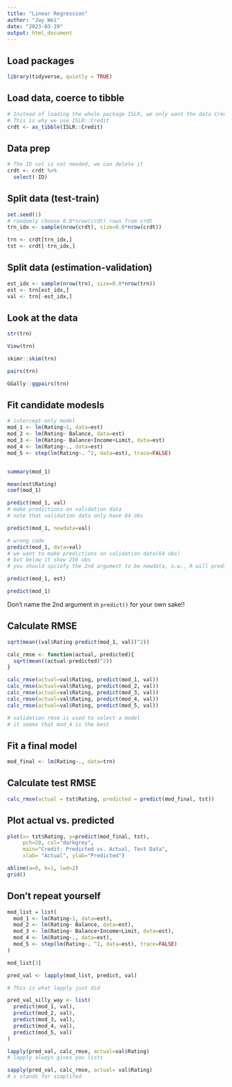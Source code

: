 ```yaml
---
title: "Linear Regression"
author: "Jay Wei"
date: "2023-03-19"
output: html_document
---
```


## Load packages
```r
library(tidyverse, quietly = TRUE)
```

## Load data, coerce to tibble
```r
# Instead of loading the whole package ISLR, we only want the data Credit
# This is why we use ISLR::Credit
crdt <- as_tibble(ISLR::Credit)
```

## Data prep
```r
# The ID col is not needed, we can delete it
crdt <- crdt %>%
  select(-ID)
```

## Split data (test-train)
```r
set.seed(1)
# randomly choose 0.8*nrow(crdt) rows from crdt
trn_idx <- sample(nrow(crdt), size=0.8*nrow(crdt))

trn <- crdt[trn_idx,]
tst <- crdt[-trn_idx,]
```

## Split data (estimation-validation) 
```r
est_idx <- sample(nrow(trn), size=0.8*nrow(trn))
est <- trn[est_idx,]
val <- trn[-est_idx,]
```

## Look at the data
```r
str(trn)
```

```r
View(trn)
```

```r
skimr::skim(trn)
```

```r
pairs(trn)
```

```r
GGally::ggpairs(trn)
```

## Fit candidate modesls
```r
# intercept-only model
mod_1 <- lm(Rating~1, data=est) 
mod_2 <- lm(Rating~ Balance, data=est)
mod_3 <- lm(Rating~ Balance+Income+Limit, data=est)
mod_4 <- lm(Rating~., data=est)
mod_5 <- step(lm(Rating~. ^2, data=est), trace=FALSE)


summary(mod_1)
```

```r
mean(est$Rating)
coef(mod_1)
```

```r
predict(mod_1, val)
# make predictions on validation data
# note that validation data only have 64 obs
```

```r
predict(mod_1, newdata=val)
```


```r
# wrong code
predict(mod_1, data=val)
# we want to make predictions on validation data(64 obs)
# but below it show 256 obs
# you should spciefy the 2nd argument to be newdata, o.w., R will predict on the data that you fit the model by default
```

```r
predict(mod_1, est)
```

```r
predict(mod_1)
```

Don't name the 2nd argument in `predict()` for your own sake!!

## Calculate RMSE
```r
sqrt(mean((val$Rating-predict(mod_1, val))^2))
```

```r
calc_rmse <- function(actual, predicted){
  sqrt(mean((actual-predicted)^2))
}

calc_rmse(actual=val$Rating, predict(mod_1, val))
calc_rmse(actual=val$Rating, predict(mod_2, val))
calc_rmse(actual=val$Rating, predict(mod_3, val))
calc_rmse(actual=val$Rating, predict(mod_4, val))
calc_rmse(actual=val$Rating, predict(mod_5, val))

# validation rmse is used to select a model
# it seems that mod_4 is the best
```
## Fit a final model
```r
mod_final <- lm(Rating~., data=trn)
```

## Calculate test RMSE
```r
calc_rmse(actual = tst$Rating, predicted = predict(mod_final, tst))
```

## Plot actual vs. predicted 
```r
plot(x= tst$Rating, y=predict(mod_final, tst),
     pch=20, col="darkgrey",
     main="Credit: Predicted vs. Actual, Test Data",
     xlab= "Actual", ylab="Predicted")

abline(a=0, b=1, lwd=2)
grid()
```

## Don't repeat yourself


```r
mod_list = list(
  mod_1 <- lm(Rating~1, data=est), 
  mod_2 <- lm(Rating~ Balance, data=est),
  mod_3 <- lm(Rating~ Balance+Income+Limit, data=est),
  mod_4 <- lm(Rating~., data=est),
  mod_5 <- step(lm(Rating~. ^2, data=est), trace=FALSE)
)
```

```r
mod_list[3]
```

```r
pred_val <- lapply(mod_list, predict, val)

```


```r
# This is what lapply just did

pred_val_silly_way <- list(
  predict(mod_1, val),
  predict(mod_2, val),
  predict(mod_3, val),
  predict(mod_4, val),
  predict(mod_5, val)
)
```

```r
lapply(pred_val, calc_rmse, actual=val$Rating)
# lapply always gives you lists
```

```r
sapply(pred_val, calc_rmse, actual= val$Rating)
# s stands for simplifed
```

